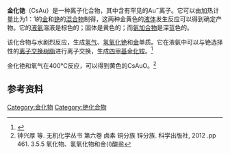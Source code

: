 {{Chembox
| Verifiedfields = changed
| verifiedrevid = 459436295
| Name = 金化铯
|ImageFile=CsCl polyhedra.png
| OtherNames = Caesium auride
| Section1 = {{Chembox Identifiers
| CASNo = 12256-37-0
| CASNo_Ref = {{cascite|correct|CAS}}
|  SMILES = [Cs][Au]
|  StdInChI = 1S/Au.Cs
|  StdInChI_Ref = {{stdinchicite|changed|chemspider}}
|  StdInChIKey = COOMJVRPVOQALF-UHFFFAOYSA-N
|  StdInChIKey_Ref = {{stdinchicite|changed|chemspider}}
}}
| Section2 = {{Chembox Properties
|  Formula = CsAu
|  MolarMass = 329.87
|  ExactMass = 329.871998479 g mol<sup>-1</sup>
|  Appearance = 黄色晶体
}}
| Section8 = {{Chembox Related
| OtherAnions = [[铂化铯|铂化铯]]
| OtherCations = 
| OtherFunctn = 
| Function = 
| OtherCpds = }}
}}
'''金化铯'''（CsAu）是一种离子化合物，其中含有罕见的Au<sup>−</sup>离子。它可以由加热计量比为1：1的[[金|金]]和[[铯|铯]]的[[混合物|混合物]]制得，这两种金黄色的[[液体|液体]]发生反应可以得到确定产物。它的[[液氨|液氨]]溶液是棕色的；固体是黄色的；而[[氨|氨]][[加合物|加合物]]是深蓝色的。

该化合物与水剧烈反应，生成[[氢气|氢气]]、[[氢氧化铯|氢氧化铯]]和[[金|金]]单质。它在液氨中可以与铯选择性的[[离子交换树脂|离子交换树脂]]进行离子交换，生成[[四甲基金化铵|四甲基金化铵]]。<ref>{{cite journal|title=Effects of relativistic motion of electrons on the chemistry of gold and platinum|journal=Solid State Sciences|date=2005-11-30|volume=7|issue=12|pages=1464–1474|doi=10.1016/j.solidstatesciences.2005.06.015|last=Jansen|first=Martin}}</ref>

金化铯和氧气在400℃反应，可以得到黄色的CsAuO。<ref>钟兴厚 等. 无机化学丛书 第六卷 卤素 铜分族 锌分族. 科学出版社, 2012 .pp 461. 3.5.5 氧化物、氢氧化物和金(I)酸盐</ref>

==参考资料==
{{Reflist}}

{{金化合物}}

{{Inorganic-compound-stub}}

[[Category:金化物|Category:金化物]]
[[Category:铯化合物|Category:铯化合物]]